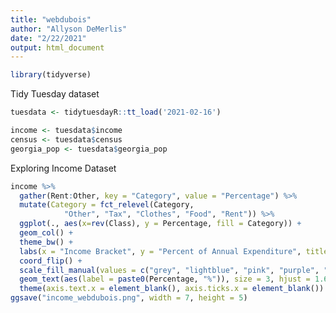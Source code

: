 ```yaml
---
title: "webdubois"
author: "Allyson DeMerlis"
date: "2/22/2021"
output: html_document
---
```


```r
library(tidyverse)
```

Tidy Tuesday dataset
```r
tuesdata <- tidytuesdayR::tt_load('2021-02-16')

income <- tuesdata$income
census <- tuesdata$census
georgia_pop <- tuesdata$georgia_pop
```

Exploring Income Dataset
```r
income %>% 
  gather(Rent:Other, key = "Category", value = "Percentage") %>% 
  mutate(Category = fct_relevel(Category, 
            "Other", "Tax", "Clothes", "Food", "Rent")) %>% 
  ggplot(., aes(x=rev(Class), y = Percentage, fill = Category)) + 
  geom_col() + 
  theme_bw() + 
  labs(x = "Income Bracket", y = "Percent of Annual Expenditure", title = "Income and Expenditure of 150 Black Families in Atlanta, GA, 1900.", caption = "Based on data from W.E.B. DuBois 1900 Paris Exposition.") + 
  coord_flip() +
  scale_fill_manual(values = c("grey", "lightblue", "pink", "purple", "black")) +
  geom_text(aes(label = paste0(Percentage, "%")), size = 3, hjust = 1.6, position = "stack", color = "white") +
  theme(axis.text.x = element_blank(), axis.ticks.x = element_blank())
ggsave("income_webdubois.png", width = 7, height = 5)

```

